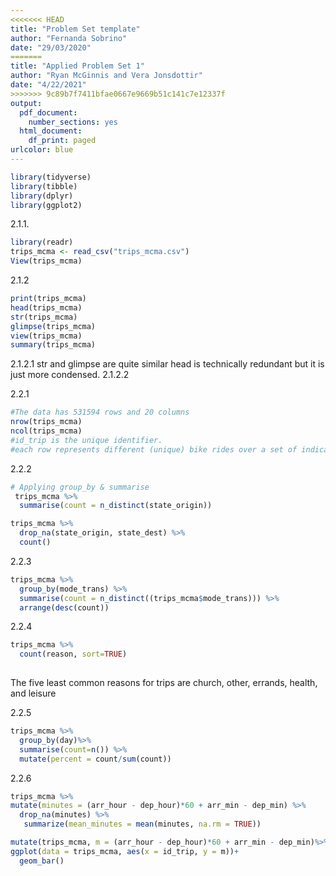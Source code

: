 ```yaml
---
<<<<<<< HEAD
title: "Problem Set template"
author: "Fernanda Sobrino"
date: "29/03/2020"
=======
title: "Applied Problem Set 1"
author: "Ryan McGinnis and Vera Jonsdottir"
date: "4/22/2021"
>>>>>>> 9c89b7f7411bfae0667e9669b51c141c7e12337f
output: 
  pdf_document:
    number_sections: yes
  html_document:
    df_print: paged
urlcolor: blue
---
```

```r
library(tidyverse)
library(tibble)
library(dplyr)
library(ggplot2)
```


2.1.1. 

```r
library(readr)
trips_mcma <- read_csv("trips_mcma.csv")
View(trips_mcma)
```

2.1.2 

```r
print(trips_mcma)
head(trips_mcma)
str(trips_mcma)
glimpse(trips_mcma)
view(trips_mcma)
summary(trips_mcma)
```

2.1.2.1
str and glimpse are quite similar
head is technically redundant but it is just more condensed.
2.1.2.2

2.2.1
```r
#The data has 531594 rows and 20 columns
nrow(trips_mcma)
ncol(trips_mcma)
#id_trip is the unique identifier.
#each row represents different (unique) bike rides over a set of indicators. 
```
2.2.2
```r
# Applying group_by & summarise
 trips_mcma %>%                              
  summarise(count = n_distinct(state_origin))
```

```r
trips_mcma %>%
  drop_na(state_origin, state_dest) %>%
  count()

```

2.2.3
```r
trips_mcma %>%                              
  group_by(mode_trans) %>%   
  summarise(count = n_distinct((trips_mcma$mode_trans))) %>%
  arrange(desc(count))
```

2.2.4
```r
trips_mcma %>%  
  count(reason, sort=TRUE)
  

```
The five least common reasons for trips are church, other, errands, health, and
leisure

2.2.5
```r
trips_mcma %>% 
  group_by(day)%>%
  summarise(count=n()) %>%
  mutate(percent = count/sum(count))

```

2.2.6
```r
trips_mcma %>%
mutate(minutes = (arr_hour - dep_hour)*60 + arr_min - dep_min) %>%
  drop_na(minutes) %>%
   summarize(mean_minutes = mean(minutes, na.rm = TRUE))
```

```r
mutate(trips_mcma, m = (arr_hour - dep_hour)*60 + arr_min - dep_min)%>%
ggplot(data = trips_mcma, aes(x = id_trip, y = m))+
  geom_bar()
```

